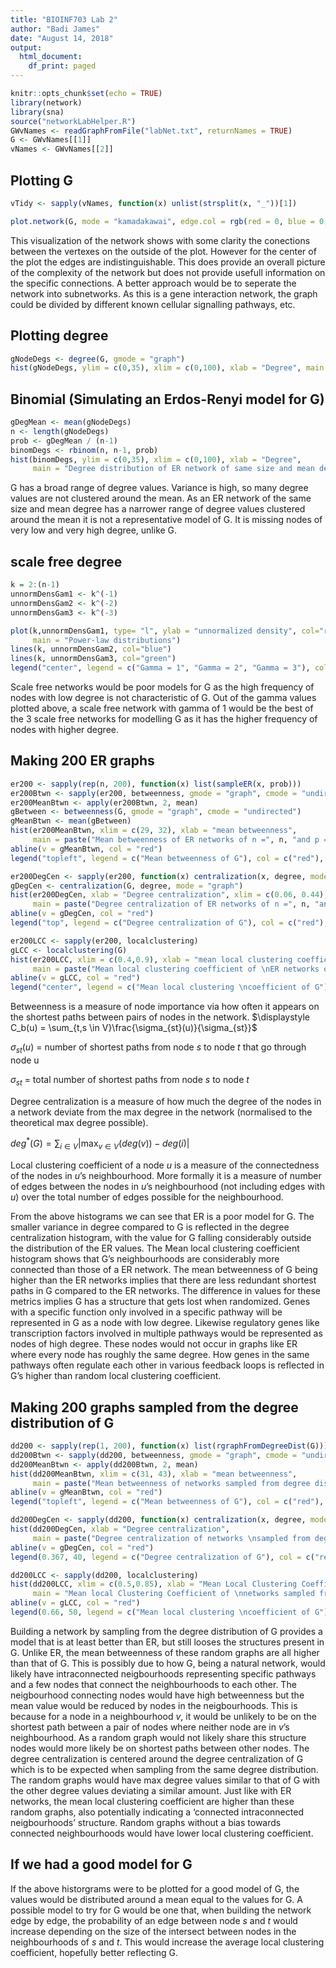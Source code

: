 ```yaml
---
title: "BIOINF703 Lab 2"
author: "Badi James"
date: "August 14, 2018"
output:
  html_document:
    df_print: paged
---
```


```r
knitr::opts_chunk$set(echo = TRUE)
library(network)
library(sna)
source("networkLabHelper.R")
GWvNames <- readGraphFromFile("labNet.txt", returnNames = TRUE)
G <- GWvNames[[1]]
vNames <- GWvNames[[2]]
```

## Plotting G

```r
vTidy <- sapply(vNames, function(x) unlist(strsplit(x, "_"))[1])

plot.network(G, mode = "kamadakawai", edge.col = rgb(red = 0, blue = 0, green = 0, alpha = 0.05), label = vTidy, label.cex = 0.5, label.col = "blue")
```

This visualization of the network shows with some clarity the conections between the vertexes on the outside of the plot. However for the center of the plot the edges are indistinguishable. This does provide an overall picture of the complexity of the network but does not provide usefull information on the specific connections. A better approach would be to seperate the network into subnetworks. As this is a gene interaction network, the graph could be divided by different known cellular signalling pathways, etc. 

## Plotting degree

```r
gNodeDegs <- degree(G, gmode = "graph")
hist(gNodeDegs, ylim = c(0,35), xlim = c(0,100), xlab = "Degree", main = "Degree distribution of G")

```

## Binomial (Simulating an Erdos-Renyi model for G)

```r
gDegMean <- mean(gNodeDegs)
n <- length(gNodeDegs)
prob <- gDegMean / (n-1)
binomDegs <- rbinom(n, n-1, prob)
hist(binomDegs, ylim = c(0,35), xlim = c(0,100), xlab = "Degree", 
     main = "Degree distribution of ER network of same size and mean degree of G")

```

G has a broad range of degree values. Variance is high, so many degree values are not clustered around the mean.
As an ER network of the same size and mean degree has a narrower range of degree values clustered around the mean it is not a representative model of G. It is missing nodes of very low and very high degree, unlike G. 

## scale free degree

```r
k = 2:(n-1)
unnormDensGam1 <- k^(-1)
unnormDensGam2 <- k^(-2)
unnormDensGam3 <- k^(-3)

plot(k,unnormDensGam1, type= "l", ylab = "unnormalized density", col="red",
     main = "Power-law distributions")
lines(k, unnormDensGam2, col="blue")
lines(k, unnormDensGam3, col="green")
legend("center", legend = c("Gamma = 1", "Gamma = 2", "Gamma = 3"), col= c("red", "blue", "green"), lty = c(1,1,1))
```

Scale free networks would be poor models for G as the high frequency of nodes with low degree is not characteristic of G. Out of the gamma values plotted above, a scale free network with gamma of 1 would be the best of the 3 scale free networks for modelling G as it has the higher frequency of nodes with higher degree. 

## Making 200 ER graphs

```r
er200 <- sapply(rep(n, 200), function(x) list(sampleER(x, prob)))
er200Btwn <- sapply(er200, betweenness, gmode = "graph", cmode = "undirected")
er200MeanBtwn <- apply(er200Btwn, 2, mean)
gBetween <- betweenness(G, gmode = "graph", cmode = "undirected")
gMeanBtwn <- mean(gBetween)
hist(er200MeanBtwn, xlim = c(29, 32), xlab = "mean betweenness",
     main = paste("Mean betweenness of ER networks of n =", n, "and p =", round(prob,4)))
abline(v = gMeanBtwn, col = "red")
legend("topleft", legend = c("Mean betweenness of G"), col = c("red"), lty = c(1))
```

```r
er200DegCen <- sapply(er200, function(x) centralization(x, degree, mode = "graph"))
gDegCen <- centralization(G, degree, mode = "graph")
hist(er200DegCen, xlab = "Degree centralization", xlim = c(0.06, 0.44), 
     main = paste("Degree centralization of ER networks of n =", n, "and p =", round(prob,4)))
abline(v = gDegCen, col = "red")
legend("top", legend = c("Degree centralization of G"), col = c("red"), lty = c(1))
```

```r
er200LCC <- sapply(er200, localclustering)
gLCC <- localclustering(G)
hist(er200LCC, xlim = c(0.4,0.9), xlab = "mean local clustering coefficient",
     main = paste("Mean local clustering coefficient of \nER networks of n =", n, "and p =", round(prob,4)))
abline(v = gLCC, col = "red")
legend("center", legend = c("Mean local clustering \ncoefficient of G"), col = c("red"), lty = c(1))
```

Betweenness is a measure of node importance via how often it appears on the shortest paths between pairs of nodes in the network. 
$\displaystyle C_b(u) = \sum_{t,s \in V}\frac{\sigma_{st}(u)}{\sigma_{st}}$

$\sigma_{st}(u)$ = number of shortest paths from node $s$ to node $t$ that go through node u

$\sigma_{st}$ = total number of shortest paths from node $s$ to node $t$

Degree centralization is a measure of how much the degree of the nodes in a network deviate from the max degree in the network (normalised to the theoretical max degree possible).

$\displaystyle deg^*(G) = \sum_{i\in V}|\max_{v \in V}(deg(v)) - deg(i)|$

Local clustering coefficient of a node $u$ is a measure of the connectedness of the nodes in $u$'s neighbourhood. More formally it is a measure of number of edges between the nodes in $u$'s neighbourhood (not including edges with $u$) over the total number of edges possible for the neighbourhood.

From the above histograms we can see that ER is a poor model for G. The smaller variance in degree compared to G is reflected in the degree centralization histogram, with the value for G falling considerably outside the distribution of the ER values. The Mean local clustering coefficient histogram shows that G's neighbourhoods are considerably more connected than those of a ER network. The mean betweenness of G being higher than the ER networks implies that there are less redundant shortest paths in G compared to the ER networks. The difference in values for these metrics implies G has a structure that gets lost when randomized. Genes with a specific function only involved in a specific pathway will be represented in G as a node with low degree. Likewise regulatory genes like transcription factors involved in multiple pathways would be represented as nodes of high degree. These nodes would not occur in graphs like ER where every node has roughly the same degree. How genes in the same pathways often regulate each other in various feedback loops is reflected in G's higher than random local clustering coefficient. 

## Making 200 graphs sampled from the degree distribution of G

```r
dd200 <- sapply(rep(1, 200), function(x) list(rgraphFromDegreeDist(G)))
dd200Btwn <- sapply(dd200, betweenness, gmode = "graph", cmode = "undirected")
dd200MeanBtwn <- apply(dd200Btwn, 2, mean)
hist(dd200MeanBtwn, xlim = c(31, 43), xlab = "mean betweenness",
     main = paste("Mean betweenness of networks sampled from degree distribution of G"))
abline(v = gMeanBtwn, col = "red")
legend("topleft", legend = c("Mean betweenness of G"), col = c("red"), lty = c(1))
```

```r
dd200DegCen <- sapply(dd200, function(x) centralization(x, degree, mode = "graph"))
hist(dd200DegCen, xlab = "Degree centralization",
     main = paste("Degree centralization of networks \nsampled from degree distribution of G"))
abline(v = gDegCen, col = "red")
legend(0.367, 40, legend = c("Degree centralization of G"), col = c("red"), lty = c(1))
```

```r
dd200LCC <- sapply(dd200, localclustering)
hist(dd200LCC, xlim = c(0.5,0.85), xlab = "Mean Local Clustering Coefficient",
     main = "Mean local Clustering Coefficient of \nnetworks sampled from degree distribution of G")
abline(v = gLCC, col = "red")
legend(0.66, 50, legend = c("Mean local clustering \ncoefficient of G"), col = c("red"), lty = c(1))
```

Building a network by sampling from the degree distribution of G provides a model that is at least better than ER, but still looses the structures present in G. Unlike ER, the mean betweenness of these random graphs are all higher than that of G. This is possibly due to how G, being a natural network, would likely have intraconnected neigbourhoods representing specific pathways and a few nodes that connect the neighbourhoods to each other. The neigbourhood connecting nodes would have high betweenness but the mean value would be reduced by nodes in the neigbourhoods. This is because for a node in a neighbourhood $v$, it would be unlikely to be on the shortest path between a pair of nodes where neither node are in $v$'s neighbourhood. As a random graph would not likely share this structure nodes would more likely be on shortest paths between other nodes.
The degree centralization is centered around the degree centralization of G which is to be expected when sampling from the same degree distribution. The random graphs would have max degree values similar to that of G with the other degree values deviating a similar amount. 
Just like with ER networks, the mean local clustering coefficient are higher than these random graphs, also potentially indicating a 'connected intraconnected neigbourhoods' structure. Random graphs without a bias towards connected neighbourhoods would have lower local clustering coefficient.

## If we had a good model for G

If the above historgrams were to be plotted for a good model of G, the values would be distributed around a mean equal to the values for G. A possible model to try for G would be one that, when building the network edge by edge, the probability of an edge between node $s$ and $t$ would increase depending on the size of the intersect between nodes in the neighbourhoods of $s$ and $t$. This would increase the average local clustering coefficient, hopefully better reflecting G.   